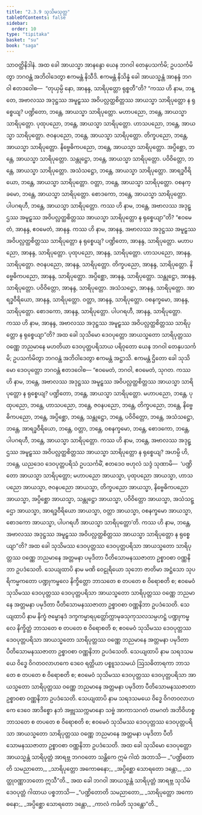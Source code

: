 ```yaml
---
title: "2.3.9 သုသိမသုတ္တ"
tableOfContents: false
sidebar:
  order: 10
type: "tipitaka"
basket: "su"
book: "saga"
---
```



<DynamicBreadcrumb />

<Division number="110" book="saga">

<Paragraph number="541" book="saga">
သာဝတ္ထိနိဒါနံ. အထ ခေါ အာယသ္မာ အာနန္ဒော ယေန ဘဂဝါ တေနုပသင်္ကမိ; ဥပသင်္ကမိတွာ ဘဂဝန္တံ အဘိဝါဒေတွာ ဧကမန္တံ နိသီဒိ. ဧကမန္တံ နိသိန္နံ ခေါ အာယသ္မန္တံ အာနန္ဒံ ဘဂဝါ ဧတဒဝေါစ—  “တုယှမ္ပိ နော, အာနန္ဒ, သာရိပုတ္တော ရုစ္စတီ”တိ?
</Paragraph>

<Paragraph number="542" book="saga">
“ကဿ ဟိ နာမ, ဘန္တေ, အဗာလဿ အဒုဋ္ဌဿ အမူဠှဿ အဝိပလ္လတ္ထစိတ္တဿ အာယသ္မာ သာရိပုတ္တော န ရုစ္စေယျ? ပဏ္ဍိတော, ဘန္တေ, အာယသ္မာ သာရိပုတ္တော. မဟာပညော, ဘန္တေ, အာယသ္မာ သာရိပုတ္တော. ပုထုပညော, ဘန္တေ, အာယသ္မာ သာရိပုတ္တော. ဟာသပညော, ဘန္တေ, အာယသ္မာ သာရိပုတ္တော. ဇဝနပညော, ဘန္တေ, အာယသ္မာ သာရိပုတ္တော. တိက္ခပညော, ဘန္တေ, အာယသ္မာ သာရိပုတ္တော. နိဗ္ဗေဓိကပညော, ဘန္တေ, အာယသ္မာ သာရိပုတ္တော. အပ္ပိစ္ဆော, ဘန္တေ, အာယသ္မာ သာရိပုတ္တော. သန္တုဋ္ဌော, ဘန္တေ, အာယသ္မာ သာရိပုတ္တော. ပဝိဝိတ္တော, ဘန္တေ, အာယသ္မာ သာရိပုတ္တော. အသံသဋ္ဌော, ဘန္တေ, အာယသ္မာ သာရိပုတ္တော. အာရဒ္ဓဝီရိယော, ဘန္တေ, အာယသ္မာ သာရိပုတ္တော. ဝတ္တာ, ဘန္တေ, အာယသ္မာ သာရိပုတ္တော. ဝစနက္ခမော, ဘန္တေ, အာယသ္မာ သာရိပုတ္တော. စောဒကော, ဘန္တေ, အာယသ္မာ သာရိပုတ္တော. ပါပဂရဟီ, ဘန္တေ, အာယသ္မာ သာရိပုတ္တော. ကဿ ဟိ နာမ, ဘန္တေ, အဗာလဿ အဒုဋ္ဌဿ အမူဠှဿ အဝိပလ္လတ္ထစိတ္တဿ အာယသ္မာ သာရိပုတ္တော န ရုစ္စေယျာ”တိ?
</Paragraph>

<Paragraph number="543" book="saga">
“ဧဝမေတံ, အာနန္ဒ, ဧဝမေတံ, အာနန္ဒ. ကဿ ဟိ နာမ, အာနန္ဒ, အဗာလဿ အဒုဋ္ဌဿ အမူဠှဿ အဝိပလ္လတ္ထစိတ္တဿ သာရိပုတ္တော န ရုစ္စေယျ? ပဏ္ဍိတော, အာနန္ဒ, သာရိပုတ္တော. မဟာပညော, အာနန္ဒ, သာရိပုတ္တော. ပုထုပညော, အာနန္ဒ, သာရိပုတ္တော. ဟာသပညော, အာနန္ဒ, သာရိပုတ္တော. ဇဝနပညော, အာနန္ဒ, သာရိပုတ္တော. တိက္ခပညော, အာနန္ဒ, သာရိပုတ္တော. နိဗ္ဗေဓိကပညော, အာနန္ဒ, သာရိပုတ္တော. အပ္ပိစ္ဆော, အာနန္ဒ, သာရိပုတ္တော. သန္တုဋ္ဌော, အာနန္ဒ, သာရိပုတ္တော. ပဝိဝိတ္တော, အာနန္ဒ, သာရိပုတ္တော. အသံသဋ္ဌော, အာနန္ဒ, သာရိပုတ္တော. အာရဒ္ဓဝီရိယော, အာနန္ဒ, သာရိပုတ္တော. ဝတ္တာ, အာနန္ဒ, သာရိပုတ္တော. ဝစနက္ခမော, အာနန္ဒ, သာရိပုတ္တော. စောဒကော, အာနန္ဒ, သာရိပုတ္တော. ပါပဂရဟီ, အာနန္ဒ, သာရိပုတ္တော. ကဿ ဟိ နာမ, အာနန္ဒ, အဗာလဿ အဒုဋ္ဌဿ အမူဠှဿ အဝိပလ္လတ္ထစိတ္တဿ သာရိပုတ္တော န ရုစ္စေယျာ”တိ?
</Paragraph>

<Paragraph number="544" book="saga">
အထ ခေါ သုသိမော ဒေဝပုတ္တော အာယသ္မတော သာရိပုတ္တဿ ဝဏ္ဏေ ဘညမာနေ မဟတိယာ ဒေဝပုတ္တပရိသာယ ပရိဝုတော ယေန ဘဂဝါ တေနုပသင်္ကမိ; ဥပသင်္ကမိတွာ ဘဂဝန္တံ အဘိဝါဒေတွာ ဧကမန္တံ အဋ္ဌာသိ. ဧကမန္တံ ဌိတော ခေါ သုသိမော ဒေဝပုတ္တော ဘဂဝန္တံ ဧတဒဝေါစ—
</Paragraph>

<Paragraph number="545" book="saga">
“ဧဝမေတံ, ဘဂဝါ, ဧဝမေတံ, သုဂတ. ကဿ ဟိ နာမ, ဘန္တေ, အဗာလဿ အဒုဋ္ဌဿ အမူဠှဿ အဝိပလ္လတ္ထစိတ္တဿ အာယသ္မာ သာရိပုတ္တော န ရုစ္စေယျ? ပဏ္ဍိတော, ဘန္တေ, အာယသ္မာ သာရိပုတ္တော. မဟာပညော, ဘန္တေ, ပုထုပညော, ဘန္တေ, ဟာသပညော, ဘန္တေ, ဇဝနပညော, ဘန္တေ, တိက္ခပညော, ဘန္တေ, နိဗ္ဗေဓိကပညော, ဘန္တေ, အပ္ပိစ္ဆော, ဘန္တေ, သန္တုဋ္ဌော, ဘန္တေ, ပဝိဝိတ္တော, ဘန္တေ, အသံသဋ္ဌော, ဘန္တေ, အာရဒ္ဓဝီရိယော, ဘန္တေ, ဝတ္တာ, ဘန္တေ, ဝစနက္ခမော, ဘန္တေ, စောဒကော, ဘန္တေ, ပါပဂရဟီ, ဘန္တေ, အာယသ္မာ သာရိပုတ္တော. ကဿ ဟိ နာမ, ဘန္တေ, အဗာလဿ အဒုဋ္ဌဿ အမူဠှဿ အဝိပလ္လတ္ထစိတ္တဿ အာယသ္မာ သာရိပုတ္တော န ရုစ္စေယျ?
</Paragraph>

<Paragraph number="546" book="saga">
အဟမ္ပိ ဟိ, ဘန္တေ, ယညဒေဝ ဒေဝပုတ္တပရိသံ ဥပသင်္ကမိံ, ဧတဒေဝ ဗဟုလံ သဒ္ဒံ သုဏာမိ—  ‘ပဏ္ဍိတော အာယသ္မာ သာရိပုတ္တော; မဟာပညော အာယသ္မာ, ပုထုပညော အာယသ္မာ, ဟာသပညော အာယသ္မာ, ဇဝနပညော အာယသ္မာ, တိက္ခပညော အာယသ္မာ, နိဗ္ဗေဓိကပညော အာယသ္မာ, အပ္ပိစ္ဆော အာယသ္မာ, သန္တုဋ္ဌော အာယသ္မာ, ပဝိဝိတ္တော အာယသ္မာ, အသံသဋ္ဌော အာယသ္မာ, အာရဒ္ဓဝီရိယော အာယသ္မာ, ဝတ္တာ အာယသ္မာ, ဝစနက္ခမော အာယသ္မာ, စောဒကော အာယသ္မာ, ပါပဂရဟီ အာယသ္မာ သာရိပုတ္တော’တိ. ကဿ ဟိ နာမ, ဘန္တေ, အဗာလဿ အဒုဋ္ဌဿ အမူဠှဿ အဝိပလ္လတ္ထစိတ္တဿ အာယသ္မာ သာရိပုတ္တော န ရုစ္စေယျာ”တိ?
</Paragraph>

<Paragraph number="547" book="saga">
အထ ခေါ သုသိမဿ ဒေဝပုတ္တဿ ဒေဝပုတ္တပရိသာ အာယသ္မတော သာရိပုတ္တဿ ဝဏ္ဏေ ဘညမာနေ အတ္တမနာ ပမုဒိတာ ပီတိသောမနဿဇာတာ ဥစ္စာဝစာ ဝဏ္ဏနိဘာ ဥပဒံသေတိ.
</Paragraph>

<Paragraph number="548" book="saga">
သေယျထာပိ နာမ မဏိ ဝေဠုရိယော သုဘော ဇာတိမာ အဋ္ဌံသော သုပရိကမ္မကတော ပဏ္ဍုကမ္ဗလေ နိက္ခိတ္တော ဘာသတေ စ တပတေ စ ဝိရောစတိ စ; ဧဝမေဝံ သုသိမဿ ဒေဝပုတ္တဿ ဒေဝပုတ္တပရိသာ အာယသ္မတော သာရိပုတ္တဿ ဝဏ္ဏေ ဘညမာနေ အတ္တမနာ ပမုဒိတာ ပီတိသောမနဿဇာတာ ဥစ္စာဝစာ ဝဏ္ဏနိဘာ ဥပဒံသေတိ.
</Paragraph>

<Paragraph number="549" book="saga">
သေယျထာပိ နာမ နိက္ခံ ဇမ္ဗောနဒံ ဒက္ခကမ္မာရပုတ္တော်က္ကာမုခသုကုသလသမ္ပဟဋ္ဌံ ပဏ္ဍုကမ္ဗလေ နိက္ခိတ္တံ ဘာသတေ စ တပတေ စ ဝိရောစတိ စ; ဧဝမေဝံ သုသိမဿ ဒေဝပုတ္တဿ ဒေဝပုတ္တပရိသာ အာယသ္မတော သာရိပုတ္တဿ ဝဏ္ဏေ ဘညမာနေ အတ္တမနာ ပမုဒိတာ ပီတိသောမနဿဇာတာ ဥစ္စာဝစာ ဝဏ္ဏနိဘာ ဥပဒံသေတိ.
</Paragraph>

<Paragraph number="550" book="saga">
သေယျထာပိ နာမ သရဒသမယေ ဝိဒ္ဓေ ဝိဂတဝလာဟကေ ဒေဝေ ရတ္တိယာ ပစ္စူသသမယံ ဩသဓိတာရကာ ဘာသတေ စ တပတေ စ ဝိရောစတိ စ; ဧဝမေဝံ သုသိမဿ ဒေဝပုတ္တဿ ဒေဝပုတ္တပရိသာ အာယသ္မတော သာရိပုတ္တဿ ဝဏ္ဏေ ဘညမာနေ အတ္တမနာ ပမုဒိတာ ပီတိသောမနဿဇာတာ ဥစ္စာဝစာ ဝဏ္ဏနိဘာ ဥပဒံသေတိ.
</Paragraph>

<Paragraph number="551" book="saga">
သေယျထာပိ နာမ သရဒသမယေ ဝိဒ္ဓေ ဝိဂတဝလာဟကေ ဒေဝေ အာဒိစ္စော နဘံ အဗ္ဘုဿက္ကမာနော သဗ္ဗံ အာကာသဂတံ တမဂတံ အဘိဝိဟစ္စ ဘာသတေ စ တပတေ စ ဝိရောစတိ စ; ဧဝမေဝံ သုသိမဿ ဒေဝပုတ္တဿ ဒေဝပုတ္တပရိသာ အာယသ္မတော သာရိပုတ္တဿ ဝဏ္ဏေ ဘညမာနေ အတ္တမနာ ပမုဒိတာ ပီတိသောမနဿဇာတာ ဥစ္စာဝစာ ဝဏ္ဏနိဘာ ဥပဒံသေတိ.
</Paragraph>

<Paragraph number="552" book="saga">
အထ ခေါ သုသိမော ဒေဝပုတ္တော အာယသ္မန္တံ သာရိပုတ္တံ အာရဗ္ဘ ဘဂဝတော သန္တိကေ ဣမံ ဂါထံ အဘာသိ—
</Paragraph>

<Paragraph number="553" type="verses" book="saga">
_“ပဏ္ဍိတောတိ သမညာတော,_  
_သာရိပုတ္တော အကောဓနော;_  
_အပ္ပိစ္ဆော သောရတော ဒန္တော,_  
_သတ္ထုဝဏ္ဏာဘတော ဣသီ”တိ._  

</Paragraph>

<Paragraph number="554" book="saga">
အထ ခေါ ဘဂဝါ အာယသ္မန္တံ သာရိပုတ္တံ အာရဗ္ဘ သုသိမံ ဒေဝပုတ္တံ ဂါထာယ ပစ္စဘာသိ—
</Paragraph>

<Paragraph number="555" type="verses" book="saga">
_“ပဏ္ဍိတောတိ သမညာတော,_  
_သာရိပုတ္တော အကောဓနော;_  
_အပ္ပိစ္ဆော သောရတော ဒန္တော,_  
_ကာလံ ကင်္ခတိ သုဒန္တော”တိ._
</Paragraph>
</Division>